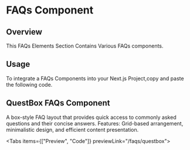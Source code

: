 
# FAQs Component

## Overview

This FAQs Elements Section Contains Various FAQs components.

## Usage

To integrate a FAQs Components into your Next.js Project,copy and paste the following code.

## QuestBox FAQs Component

A box-style FAQ layout that provides quick access to commonly asked questions and their concise answers.
Features: Grid-based arrangement, minimalistic design, and efficient content presentation.

<Tabs items={["Preview", "Code"]} previewLink="/faqs/questbox">
  <TabComponent label="Preview">
    <QuestBox />
  </TabComponent>
  <TabComponent label="Code">
    <SourceCodeViewer componentPath="Faqs/QuestBox.tsx" />
  </TabComponent>
</Tabs>
